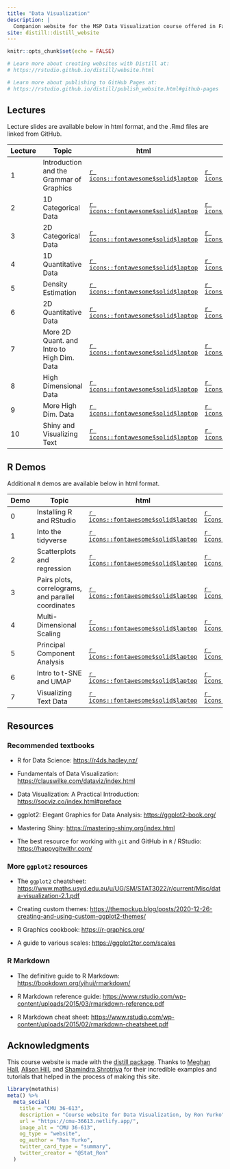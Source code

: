 ```yaml
---
title: "Data Visualization"
description: |
  Companion website for the MSP Data Visualization course offered in Fall 2023 Mini 1 and taught by Professor Ron Yurko.
site: distill::distill_website
---
```


```r
knitr::opts_chunk$set(echo = FALSE)

# Learn more about creating websites with Distill at:
# https://rstudio.github.io/distill/website.html

# Learn more about publishing to GitHub Pages at:
# https://rstudio.github.io/distill/publish_website.html#github-pages

```


## Lectures

Lecture slides are available below in html format, and the .Rmd files are linked from GitHub.

| Lecture | Topic                         | html                                                                               | Rmd                                                                                                              |
|-----------|-----------------------------------------|-----------|-----------|
| 1       | Introduction and the Grammar of Graphics | [`r icons::fontawesome$solid$laptop`](https://cmu-36613-fall23.netlify.app/slides/Lec1#1) | [`r icons::fontawesome$brands$github`](https://github.com/ryurko/DataViz-36613-Fall23/blob/main/slides/Lec1.Rmd) |
| 2      | 1D Categorical Data | [`r icons::fontawesome$solid$laptop`](https://cmu-36613-fall23.netlify.app/slides/Lec2#1) | [`r icons::fontawesome$brands$github`](https://github.com/ryurko/DataViz-36613-Fall23/blob/main/slides/Lec2.Rmd) |
| 3      | 2D Categorical Data | [`r icons::fontawesome$solid$laptop`](https://cmu-36613-fall23.netlify.app/slides/Lec3#1) | [`r icons::fontawesome$brands$github`](https://github.com/ryurko/DataViz-36613-Fall23/blob/main/slides/Lec3.Rmd) |
| 4      | 1D Quantitative Data | [`r icons::fontawesome$solid$laptop`](https://cmu-36613-fall23.netlify.app/slides/Lec4#1) | [`r icons::fontawesome$brands$github`](https://github.com/ryurko/DataViz-36613-Fall23/blob/main/slides/Lec4.Rmd) |
| 5      | Density Estimation | [`r icons::fontawesome$solid$laptop`](https://cmu-36613-fall23.netlify.app/slides/Lec5#1) | [`r icons::fontawesome$brands$github`](https://github.com/ryurko/DataViz-36613-Fall23/blob/main/slides/Lec5.Rmd) |
| 6      | 2D Quantitative Data | [`r icons::fontawesome$solid$laptop`](https://cmu-36613-fall23.netlify.app/slides/Lec6#1) | [`r icons::fontawesome$brands$github`](https://github.com/ryurko/DataViz-36613-Fall23/blob/main/slides/Lec6.Rmd) |
| 7      | More 2D Quant. and Intro to High Dim. Data | [`r icons::fontawesome$solid$laptop`](https://cmu-36613-fall23.netlify.app/slides/Lec7#1) | [`r icons::fontawesome$brands$github`](https://github.com/ryurko/DataViz-36613-Fall23/blob/main/slides/Lec7.Rmd) |
| 8      | High Dimensional Data | [`r icons::fontawesome$solid$laptop`](https://cmu-36613-fall23.netlify.app/slides/Lec8#1) | [`r icons::fontawesome$brands$github`](https://github.com/ryurko/DataViz-36613-Fall23/blob/main/slides/Lec8.Rmd) |
| 9      | More High Dim. Data | [`r icons::fontawesome$solid$laptop`](https://cmu-36613-fall23.netlify.app/slides/Lec9#1) | [`r icons::fontawesome$brands$github`](https://github.com/ryurko/DataViz-36613-Fall23/blob/main/slides/Lec9.Rmd) |
| 10      | Shiny and Visualizing Text | [`r icons::fontawesome$solid$laptop`](https://cmu-36613-fall23.netlify.app/slides/Lec10#1) | [`r icons::fontawesome$brands$github`](https://github.com/ryurko/DataViz-36613-Fall23/blob/main/slides/Lec10.Rmd) |



## R Demos

Additional `R` demos are available below in html format.

| Demo | Topic                         | html                                                                               | Rmd                                                                                                              |
|-----------|-----------------------------------------|-----------|-----------|
| 0       | Installing R and RStudio | [`r icons::fontawesome$solid$laptop`](https://cmu-36613-fall23.netlify.app/demos/Demo0.html) | [`r icons::fontawesome$brands$github`](https://github.com/ryurko/DataViz-36613-Fall23/blob/main/demos/Demo0.Rmd) |
| 1       | Into the tidyverse | [`r icons::fontawesome$solid$laptop`](https://cmu-36613-fall23.netlify.app/demos/Demo1.html) | [`r icons::fontawesome$brands$github`](https://github.com/ryurko/DataViz-36613-Fall23/blob/main/demos/Demo1.Rmd) |
| 2       | Scatterplots and regression	 | [`r icons::fontawesome$solid$laptop`](https://cmu-36613-fall23.netlify.app/demos/Demo2.html) | [`r icons::fontawesome$brands$github`](https://github.com/ryurko/DataViz-36613-Fall23/blob/main/demos/Demo2.Rmd) |
| 3       | Pairs plots, correlograms, and parallel coordinates		 | [`r icons::fontawesome$solid$laptop`](https://cmu-36613-fall23.netlify.app/demos/Demo3.html) | [`r icons::fontawesome$brands$github`](https://github.com/ryurko/DataViz-36613-Fall23/blob/main/demos/Demo3.Rmd) |
| 4       | Multi-Dimensional Scaling	 | [`r icons::fontawesome$solid$laptop`](https://cmu-36613-fall23.netlify.app/demos/Demo4.html) | [`r icons::fontawesome$brands$github`](https://github.com/ryurko/DataViz-36613-Fall23/blob/main/demos/Demo4.Rmd) |
| 5       | Principal Component Analysis	 | [`r icons::fontawesome$solid$laptop`](https://cmu-36613-fall23.netlify.app/demos/Demo5.html) | [`r icons::fontawesome$brands$github`](https://github.com/ryurko/DataViz-36613-Fall23/blob/main/demos/Demo5.Rmd) |
| 6       | Intro to t-SNE and UMAP	 | [`r icons::fontawesome$solid$laptop`](https://cmu-36613-fall23.netlify.app/demos/Demo6.html) | [`r icons::fontawesome$brands$github`](https://github.com/ryurko/DataViz-36613-Fall23/blob/main/demos/Demo6.Rmd) |
| 7      | Visualizing Text Data		 | [`r icons::fontawesome$solid$laptop`](https://cmu-36613-fall23.netlify.app/demos/Demo7.html) | [`r icons::fontawesome$brands$github`](https://github.com/ryurko/DataViz-36613-Fall23/blob/main/demos/Demo7.Rmd) |




## Resources

### Recommended textbooks

-   R for Data Science: <https://r4ds.hadley.nz/>

-   Fundamentals of Data Visualization: <https://clauswilke.com/dataviz/index.html>

-   Data Visualization: A Practical Introduction: <https://socviz.co/index.html#preface>

-   ggplot2: Elegant Graphics for Data Analysis: <https://ggplot2-book.org/>

-   Mastering Shiny: <https://mastering-shiny.org/index.html>

-   The best resource for working with `git` and GitHub in `R` / RStudio: <https://happygitwithr.com/>

### More `ggplot2` resources

-   The `ggplot2` cheatsheet: <https://www.maths.usyd.edu.au/u/UG/SM/STAT3022/r/current/Misc/data-visualization-2.1.pdf>

-   Creating custom themes: <https://themockup.blog/posts/2020-12-26-creating-and-using-custom-ggplot2-themes/>

-   R Graphics cookbook: <https://r-graphics.org/>

-   A guide to various scales: <https://ggplot2tor.com/scales>

### R Markdown

-   The definitive guide to R Markdown: <https://bookdown.org/yihui/rmarkdown/>

-   R Markdown reference guide: <https://www.rstudio.com/wp-content/uploads/2015/03/rmarkdown-reference.pdf>

-   R Markdown cheat sheet: <https://www.rstudio.com/wp-content/uploads/2015/02/rmarkdown-cheatsheet.pdf>

## Acknowledgments {.appendix}

This course website is made with the [distill package](https://rstudio.github.io/distill/). Thanks to [Meghan Hall](https://meghan.rbind.io/), [Alison Hill](https://rstudio-education.github.io/teaching-in-production/), and [Shamindra Shrotriya](https://www.shamindras.com/posts/2019-07-11-shrotriya2019distillpt1/) for their incredible examples and tutorials that helped in the process of making this site.

```r
library(metathis)
meta() %>%
  meta_social(
    title = "CMU 36-613",
    description = "Course website for Data Visualization, by Ron Yurko",
    url = "https://cmu-36613.netlify.app/",
    image_alt = "CMU 36-613",
    og_type = "website",
    og_author = "Ron Yurko",
    twitter_card_type = "summary",
    twitter_creator = "@Stat_Ron"
  )
```

